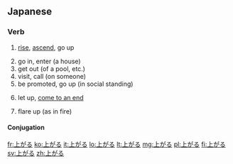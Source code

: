 ==Japanese==
{{ja-kanjitab|あ|sort=あがる|yomi=kun}}

===Verb===
{{ja-verb|type=1|tr=intrans|あがる}}

#[[rise]], [[ascend]], go up
#: {{ja-usex|レベルが'''上がりました'''。|レベル が '''あがりました'''。|You have '''gone up''' a level.}}
#: {{ja-usex|階段を'''上がる'''。|かいだん を '''あがる'''。|I'll '''go up''' the [[stairs]].}}
#: {{ja-usex|風船が'''上がる'''。|ふうせん が '''あがる'''。|The balloon '''went up'''.}}
# go in, enter (a house)
# get out (of a pool, etc.)
# visit, call (on someone)
# be promoted, go up (in social standing)
#: {{ja-usex|２年に'''上がる'''。|に ねん に '''あがる'''。|To '''go on''' on to the second grade.}}
# let up, [[come to an end]]
#: {{ja-usex|雨が'''上がった'''。|あめ が '''あがった'''。|The [[rain]] '''let up'''.}}
# flare up (as in fire)

====Conjugation====
{{ja-go-ru|あが}}

[[fr:上がる]]
[[ko:上がる]]
[[it:上がる]]
[[lo:上がる]]
[[lt:上がる]]
[[mg:上がる]]
[[pl:上がる]]
[[fi:上がる]]
[[sv:上がる]]
[[zh:上がる]]